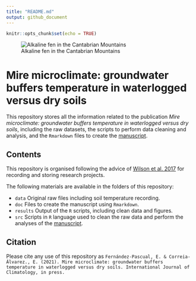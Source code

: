 ```yaml
---
title: "README.md"
output: github_document
---
```


```r
knitr::opts_chunk$set(echo = TRUE)
```

![Alkaline fen in the Cantabrian Mountains](data/Sierra Cebolleda.jpg)

# Mire microclimate: groundwater buffers temperature in waterlogged versus dry soils

This repository stores all the information related to the publication *Mire microclimate: groundwater buffers temperature in waterlogged versus dry soils*, including the raw datasets, the scripts to perform data cleaning and analysis, and the `Rmarkdown` files to create the [manuscript](https://github.com/efernandezpascual/mires/blob/master/doc/manuscript.md).

## Contents

This repository is organised following the advice of [Wilson et al. 2017](https://doi.org/10.1371/journal.pcbi.1005510) for recording and storing research projects.


The following materials are available in the folders of this repository:

* `data` Original raw files including soil temperature recording.
* `doc` Files to create the manuscript using `Rmarkdown`.
* `results` Output of the `R` scripts, including clean data and figures.
* `src` Scripts in `R` language used to clean the raw data and perform the analyses of the [manuscript](https://github.com/efernandezpascual/mires/blob/master/doc/manuscript.md).

## Citation

Please cite any use of this repository as `Fernández-Pascual, E. & Correia-Álvarez., E. (2021). Mire microclimate: groundwater buffers temperature in waterlogged versus dry soils. International Journal of Climatology, in press.`